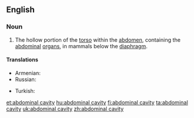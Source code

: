 ==English==

===Noun===
{{en-noun|sg=[[abdominal]] [[cavity]]|abdominal cavities}}
{{wikipedia}}

# {{anatomy}} The hollow portion of the [[torso]] within the [[abdomen]], containing the [[abdominal]] [[organ]]s, in mammals below the [[diaphragm]].

====Translations====
{{trans-top|hollow portion of the torso, containing abdominal organs}}
* Armenian: {{t-|hy|որովայնի խոռոչ|tr=orovayni xoṙoč}}
* Russian: {{t|ru|брюшная полость|f|tr=brjušnája pólost’}}
{{trans-mid}}
* Turkish: {{t|tr|karın boşluğu}}
{{trans-bottom}}

[[et:abdominal cavity]]
[[hu:abdominal cavity]]
[[fi:abdominal cavity]]
[[ta:abdominal cavity]]
[[uk:abdominal cavity]]
[[zh:abdominal cavity]]